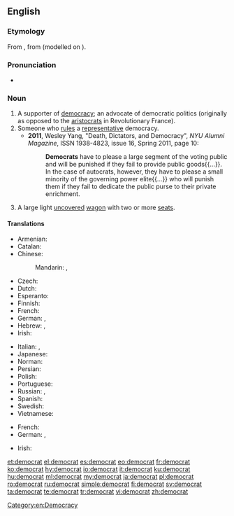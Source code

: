 {{wikipedia|dab=democrat}}
{{also|Democrat}}
==English==

===Etymology===
From {{etyl|fr|en}} {{m|fr|démocrate}}, from {{m|fr|démocratie}} (modelled on {{m|fr|aristocrate||aristocrat}}).

===Pronunciation===
* {{IPA|/ˈdɛməkɹæt/|lang=en}}

===Noun===
{{en-noun}}

# A supporter of [[democracy]]; an advocate of democratic politics (originally as opposed to the [[aristocrats]] in Revolutionary France).
# Someone who [[rule]]s a [[representative]] democracy.
#* '''2011''', Wesley Yang, "Death, Dictators, and Democracy", ''NYU Alumni Magazine'', ISSN 1938-4823, issue 16, Spring 2011, page 10:
#*: '''Democrats''' have to please a large segment of the voting public and will be punished if they fail to provide public goods{{...}}. In the case of autocrats, however, they have to please a small minority of the governing power elite{{...}} who will punish them if they fail to dedicate the public purse to their private enrichment.
# {{lb|en|US|historical}} A large light [[uncovered]] [[wagon]] with two or more [[seat]]s.

====Translations====
{{trans-top|supporter of democracy}}
* Armenian: {{t+|hy|դեմոկրատ}}
* Catalan: {{t|ca|demòcrata|m|f}}
* Chinese:
*: Mandarin: {{t+|cmn|民主主義者|sc=Hani}}, {{t+|cmn|民主主义者|tr=mínzhǔzhǔyìzhě|sc=Hani}}
* Czech: {{t|cs|demokrat|m}}
* Dutch: {{t+|nl|democraat|m}}
* Esperanto: {{t+|eo|demokrato}}
* Finnish: {{t+|fi|demokraatti}}
* French: {{t+|fr|démocrate|m|f}}
* German: {{t+|de|Demokrat|m}}, {{t+|de|Demokratin|f}}
* Hebrew: {{t|he|דמוקרט|m|tr=demoqrat'}}, {{t|he|דמוקרטית|f|tr=demoqrat'it}}
* Irish: {{t|ga|daonlathaí|m}}
{{trans-mid}}
* Italian: {{t+|it|democratico|m}}, {{t+|it|democratica|f}}
* Japanese: {{t|ja|民主主義者|tr=minshushugisha}}
* Norman: {{t|nrf|démocrate|m|f}}
* Persian: {{t+|fa|دموکرات|sc=fa-Arab}}
* Polish: {{t+|pl|demokrata|m}}
* Portuguese: {{t+|pt|democrata|m|f}}
* Russian: {{t+|ru|демокра́т|m}}, {{t+|ru|демокра́тка|f}}
* Spanish: {{t+|es|demócrata|m|f}}
* Swedish: {{t+|sv|demokrat|c}}
* Vietnamese: {{t|vi|nhà dân chủ}}
{{trans-bottom}}
{{trans-top|ruler in a democracy}}
* French: {{t+|fr|démocrate|m|f}}
* German: {{t+|de|Demokrat|m}}, {{t+|de|Demokratin|f}}
{{trans-mid}}
* Irish: {{t|ga|daonlathaí|m}}
{{trans-bottom}}

[[Category:en:Democracy]]

[[et:democrat]]
[[el:democrat]]
[[es:democrat]]
[[eo:democrat]]
[[fr:democrat]]
[[ko:democrat]]
[[hy:democrat]]
[[io:democrat]]
[[it:democrat]]
[[ku:democrat]]
[[hu:democrat]]
[[ml:democrat]]
[[my:democrat]]
[[ja:democrat]]
[[pl:democrat]]
[[ro:democrat]]
[[ru:democrat]]
[[simple:democrat]]
[[fi:democrat]]
[[sv:democrat]]
[[ta:democrat]]
[[te:democrat]]
[[tr:democrat]]
[[vi:democrat]]
[[zh:democrat]]